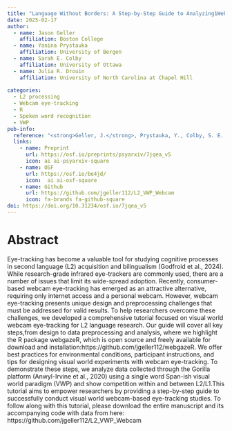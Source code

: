 ```yaml
---
title: "Language Without Borders: A Step-by-Step Guide to Analyzing1Webcam Eye-Tracking Data for L2 Research"
date: 2025-02-17
author:
  - name: Jason Geller
    affiliation: Boston College
  - name: Yanina Prystauka
    affiliation: University of Bergen
  - name: Sarah E. Colby
    affiliation: University of Ottawa
  - name: Julia R. Drouin 
    affiliation: University of North Carolina at Chapel Hill
    
categories: 
  - L2 processing
  - Webcam eye-tracking
  - R
  - Spoken word recognition
  - VWP 
pub-info:
  reference: "<strong>Geller, J.</strong>, Prystauka, Y., Colby, S. E., & Drouin, J. R. (2025). Language Without Borders: A Step-by-Step Guide to Analyzing Webcam Eye-Tracking Data for L2 Research. https://doi.org/10.31234/osf.io/7jqea_v5"
  links:
    - name: Preprint
      url: https://osf.io/preprints/psyarxiv/7jqea_v5
      icon: ai ai-psyarxiv-square
    - name: OSF
      url: https://osf.io/be4jd/
      icon:  ai ai-osf-square
    - name: Github
      url: https://github.com/jgeller112/L2_VWP_Webcam
      icon: fa-brands fa-github-square
doi: https://doi.org/10.31234/osf.io/7jqea_v5
---
```


# Abstract

Eye-tracking has become a valuable tool for studying cognitive processes in second language (L2) acquisition and bilingualism (Godfroid et al., 2024). While research-grade infrared eye-trackers are commonly used, there are a number of issues that limit its wide-spread adoption. Recently, consumer-based webcam eye-tracking has emerged as an attractive alternative, requiring only internet access and a personal webcam. However, webcam eye-tracking presents unique design and preprocessing challenges that must be addressed for valid results. To help researchers overcome these challenges, we developed a comprehensive tutorial focused on visual world webcam eye-tracking for L2 language research. Our guide will cover all key steps,from design to data preprocessing and analysis, where we highlight the R package webgazeR, which is open source and freely available for download and installation:https://github.com/jgeller112/webgazeR. We offer best practices for environmental conditions, participant instructions, and tips for designing visual world experiments with webcam eye-tracking. To demonstrate these steps, we analyze data collected through the Gorilla platform (Anwyl-Irvine et al., 2020) using a single word Span-ish visual world paradigm (VWP) and show competition within and between L2/L1.This tutorial aims to empower researchers by providing a step-by-step guide to successfully conduct visual world webcam-based eye-tracking studies. To follow along with this tutorial, please download the entire manuscript and its accompanying code with data from here: https://github.com/jgeller112/L2_VWP_Webcam

